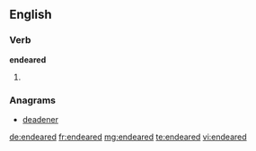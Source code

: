 ==English==

===Verb===
'''endeared'''

# {{past of|[[endear]]}}

===Anagrams===
* [[deadener#English|deadener]]

[[de:endeared]]
[[fr:endeared]]
[[mg:endeared]]
[[te:endeared]]
[[vi:endeared]]